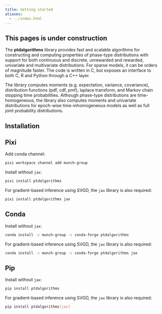 ```yaml
---
title: Getting started
aliases:
  - ../index.html
---
```


::: {.callout-caution }
## This pages is under construction

:::

The **ptdalgorithms** library provides fast and scalable algorithms for constructing and computing properties of phase-type distributions with support for both continuous and discrete, unrewarded and rewarded, univariate and multivariate distributions. For sparse models, it can be orders of magnitude faster. The code is written in C, but exposes an interface to both C, R and Python through a C++ layer. 

The library computes moments (e.g. expectation, variance, covariance), distribution functions (pdf, cdf, pmf), laplace transform, and Markov chain stopping time probabilities. Although phase-type distributions are time-homogeneous, the library also computes moments and univariate distributions for epoch-wise time-inhomogeneous models as well as full joint probability distributions.

<!-- The user iteratively builds the the state-space using a simple API. The state-space can be imported from and exported to a matrix representation allowing the library to seamlessly embed into matrix based workflows. -->

## Installation

::: {.panel-tabset}

## Pixi

Add conda channel:

```bash
pixi workspace channel add munch-group
```

Install without `jax`:

```bash
pixi install ptdalgorithms
```

For gradient-based inference using SVGD, the `jax` library is also required:

```bash
pixi install ptdalgorithms jax
```

## Conda

Install without `jax`:

```bash
conda install -c munch-group -c conda-forge ptdalgorithms
```

For gradient-based inference using SVGD, the `jax` library is also required:

```bash
conda install -c munch-group -c conda-forge ptdalgorithms jax
```

## Pip

Install without `jax`:

```bash
pip install ptdalgorithms
```

For gradient-based inference using SVGD, the `jax` library is also required:

```bash
pip install ptdalgorithms[jax]
```

:::

